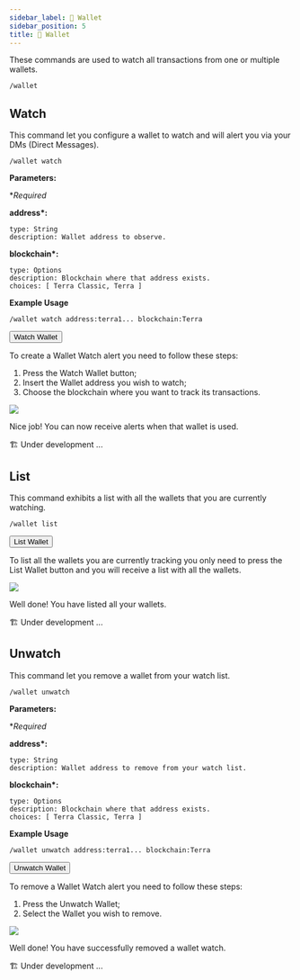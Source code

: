 ```yaml
---
sidebar_label: 💼 Wallet
sidebar_position: 5
title: 💼 Wallet
---
```


<!-- Imports -->


<!-- Documentation -->

These commands are used to watch all transactions from one or multiple wallets.

```
/wallet
```

## Watch

This command let you configure a wallet to watch and will alert you via your DMs (Direct Messages).

<Tabs groupId="platforms">
<TabItem value="discord" label="Discord" default>

```
/wallet watch
```

<p>
  <strong>Parameters:</strong>
</p>

\*_Required_

**address\*:**

    type: String
    description: Wallet address to observe.

**blockchain\*:**

    type: Options
    description: Blockchain where that address exists.
    choices: [ Terra Classic, Terra ]

**Example Usage**

```
/wallet watch address:terra1... blockchain:Terra
```

</TabItem>

<TabItem value="telegram" label="Telegram">
<p><button class={styles.telegram}>Watch Wallet</button></p>

To create a Wallet Watch alert you need to follow these steps:

1. Press the Watch Wallet button;
2. Insert the Wallet address you wish to watch;
3. Choose the blockchain where you want to track its transactions.

![][telegram-ww]

Nice job! You can now receive alerts when that wallet is used.

</TabItem>
<TabItem value="Twitter" label="Twitter">
  🏗️ Under development ...
</TabItem>
</Tabs>

## List

This command exhibits a list with all the wallets that you are currently watching.

<Tabs groupId="platforms">
<TabItem value="discord" label="Discord" default>

```
/wallet list
```

</TabItem>

<TabItem value="telegram" label="Telegram">
<p><button class={styles.telegram}>List Wallet</button></p>

To list all the wallets you are currently tracking you only need to press the List Wallet button and you will receive a list with all the wallets.

![][telegram-wl]

Well done! You have listed all your wallets.

</TabItem>

<TabItem value="Twitter" label="Twitter">
🏗️ Under development ...
</TabItem>
</Tabs>

## Unwatch

This command let you remove a wallet from your watch list.

<Tabs groupId="platforms">
<TabItem value="discord" label="Discord" default>

```
/wallet unwatch
```

<p>
  <strong>Parameters:</strong>
</p>

\*_Required_

**address\*:**

    type: String
    description: Wallet address to remove from your watch list.

**blockchain\*:**

    type: Options
    description: Blockchain where that address exists.
    choices: [ Terra Classic, Terra ]

**Example Usage**

```
/wallet unwatch address:terra1... blockchain:Terra
```

</TabItem>

<TabItem value="telegram" label="Telegram">
<p><button class={styles.telegram}>Unwatch Wallet</button></p>

To remove a Wallet Watch alert you need to follow these steps:

1. Press the Unwatch Wallet;
2. Select the Wallet you wish to remove.

![][telegram-uw]

Well done! You have successfully removed a wallet watch.

</TabItem>

<TabItem value="Twitter" label="Twitter">
  🏗️ Under development ...
</TabItem>
</Tabs>

[telegram-ww]: /img/gifs/telegram-ww.gif
[telegram-wl]: /img/gifs/telegram-wl.gif
[telegram-uw]: /img/gifs/telegram-uw.gif
